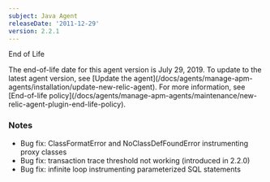 ```yaml
---
subject: Java Agent
releaseDate: '2011-12-29'
version: 2.2.1
---
```


End of Life

<Callout variant="important">
  The end-of-life date for this agent version is July 29, 2019. To update to the latest agent version, see [Update the agent](/docs/agents/manage-apm-agents/installation/update-new-relic-agent). For more information, see [End-of-life policy](/docs/agents/manage-apm-agents/maintenance/new-relic-agent-plugin-end-life-policy).
</Callout>

### Notes

* Bug fix: ClassFormatError and NoClassDefFoundError instrumenting proxy classes
* Bug fix: transaction trace threshold not working (introduced in 2.2.0)
* Bug fix: infinite loop instrumenting parameterized SQL statements
